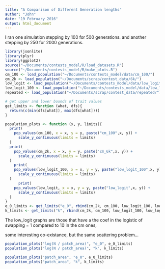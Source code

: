 ```yaml
---
title: "A Comparison of Different Generation lengths"
author: "John"
date: "19 February 2016"
output: html_document
---
```

I ran one simulation stepping by 100 for 500 generations.
and another stepping by 250 for 2000 generations.

```r
library(jsonlite)
library(plyr)
library(ggplot2)
source("~/Documents/contests_model/R/load_datasets.R")
source("~/Documents/contests_model/R/make_plots.R")
cm_100 <- load_population("~/Documents/contests_model/data/cm_100/")
cm_2k <- load_population("~/Documents/scrap/contest_data/6k/")
low_logit <- load_population("~/Documents/contests_model/data/low_logit/")
low_logit_100 <- load_population("~/Documents/contests_model/data/low_logit_100/")
repeated <- load_population("~/Documents/scrap/contest_data/repeated/")

# get upper and lower bounds of trait values
get_limits <- function (what, dfs){
  return(c(min(dfs[what]), max(dfs[what])))
}

population_plots <- function (x, y, limits){
  print(
    pop_values(cm_100, x = x, y = y, paste("cm_100",x, y)) + 
      scale_y_continuous(limits = limits)
  )
  print(
    pop_values(cm_2k, x = x, y = y, paste("cm_6k",x, y)) + 
      scale_y_continuous(limits = limits)
  )
    print(
    pop_values(low_logit_100, x = x, y = y, paste("low_logit_100",x, y)) + 
      scale_y_continuous(limits = limits)
  )
      print(
    pop_values(low_logit, x = x, y = y, paste("low_logit",x, y)) + 
      scale_y_continuous(limits = limits)
  )
}
e_0_limits <- get_limits("e_0", rbind(cm_2k, cm_100, low_logit_100, low_logit))
k_limits <- get_limits("k", rbind(cm_2k, cm_100, low_logit_100, low_logit))
```

The low_logit graphs are those that have a the coef in the logistic of swapping = 1 compared to 10 in the cm ones,

some interesting co-existance,
but the same scattering problem...

```r
population_plots("log(N / patch_area)", "e_0", e_0_limits)
population_plots("log(N / patch_area)", "k", k_limits)

population_plots("patch_area", "e_0", e_0_limits)
population_plots("patch_area", "k", k_limits)
```
